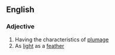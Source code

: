 ==English==

===Adjective===
{{en-adj}}

# Having the characteristics of [[plumage]]
# As [[light]] as a [[feather]]